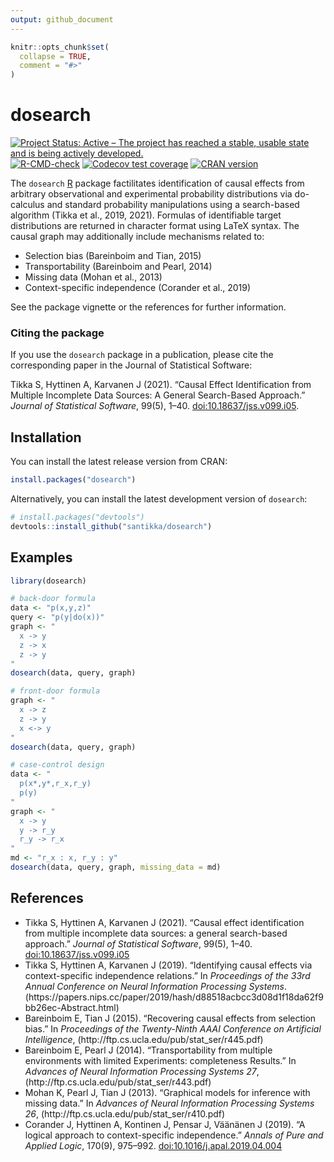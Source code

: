 ```yaml
---
output: github_document
---
```


<!-- README.md is generated from README.Rmd. Please edit that file -->

```r
knitr::opts_chunk$set(
  collapse = TRUE,
  comment = "#>"
)
```

# dosearch

<!-- badges: start -->
[![Project Status: Active – The project has reached a stable, usable state and is being actively developed.](https://www.repostatus.org/badges/latest/active.svg)](https://www.repostatus.org/#active)
[![R-CMD-check](https://github.com/santikka/dosearch/workflows/R-CMD-check/badge.svg)](https://github.com/santikka/dosearch/actions)
[![Codecov test coverage](https://codecov.io/gh/santikka/dosearch/branch/master/graph/badge.svg)](https://app.codecov.io/gh/santikka/dosearch?branch=master)
[![CRAN version](http://www.r-pkg.org/badges/version/dosearch)]( https://CRAN.R-project.org/package=dosearch)
<!-- badges::end -->

The `dosearch` [R](https://www.r-project.org/) package factilitates 
identification of causal effects from arbitrary observational and experimental 
probability distributions via do-calculus and standard probability 
manipulations using a search-based algorithm (Tikka et al., 2019, 2021).
Formulas of identifiable target distributions are returned in character format
using LaTeX syntax. The causal graph may additionally include mechanisms 
related to: 

* Selection bias (Bareinboim and Tian, 2015)
* Transportability (Bareinboim and Pearl, 2014) 
* Missing data (Mohan et al., 2013)
* Context-specific independence (Corander et al., 2019)
  
See the package vignette or the references for further information.
  
### Citing the package

If you use the `dosearch` package in a publication, please cite the 
corresponding paper in the Journal of Statistical Software:

Tikka S, Hyttinen A, Karvanen J (2021). “Causal Effect Identification from 
Multiple Incomplete Data Sources: A General Search-Based Approach.” 
*Journal of Statistical Software*, 99(5), 1--40. 
[doi:10.18637/jss.v099.i05](https://doi.org/10.18637/jss.v099.i05).

## Installation

You can install the latest release version from CRAN:
```r
install.packages("dosearch")
```

Alternatively, you can install the latest development version of `dosearch`:
```r
# install.packages("devtools")
devtools::install_github("santikka/dosearch")
```

## Examples

```r
library(dosearch)
```

```r
# back-door formula
data <- "p(x,y,z)"
query <- "p(y|do(x))"
graph <- "
  x -> y
  z -> x
  z -> y
"
dosearch(data, query, graph)

# front-door formula
graph <- "
  x -> z
  z -> y
  x <-> y
"
dosearch(data, query, graph)

# case-control design
data <- "
  p(x*,y*,r_x,r_y)
  p(y)
"
graph <- "
  x -> y
  y -> r_y
  r_y -> r_x
"
md <- "r_x : x, r_y : y"
dosearch(data, query, graph, missing_data = md)
```

## References

* Tikka S, Hyttinen A, Karvanen J (2021).
  "Causal effect identification from multiple incomplete data sources: a general search-based approach." 
  *Journal of Statistical Software*, 
  99(5), 1--40.
  [doi:10.18637/jss.v099.i05](https://doi.org/10.18637/jss.v099.i05)
* Tikka S, Hyttinen A, Karvanen J (2019). 
  "Identifying causal effects via context-specific independence relations." 
  In *Proceedings of the 33rd Annual Conference on Neural Information Processing Systems*.
  (https://papers.nips.cc/paper/2019/hash/d88518acbcc3d08d1f18da62f9bb26ec-Abstract.html)
* Bareinboim E, Tian J (2015).
  "Recovering causal effects from selection bias." 
  In *Proceedings of the Twenty-Ninth AAAI Conference on Artificial Intelligence*,
  (http://ftp.cs.ucla.edu/pub/stat_ser/r445.pdf)
* Bareinboim E, Pearl J (2014).
  "Transportability from multiple environments with limited Experiments: completeness Results." 
  In *Advances of Neural Information Processing Systems 27*,
  (http://ftp.cs.ucla.edu/pub/stat_ser/r443.pdf)
* Mohan K, Pearl J, Tian J (2013).
  "Graphical models for inference with missing data." 
  In *Advances of Neural Information Processing Systems 26*,
  (http://ftp.cs.ucla.edu/pub/stat_ser/r410.pdf)
* Corander J, Hyttinen A, Kontinen J, Pensar J, Väänänen J (2019).
  "A logical approach to context-specific independence." 
  *Annals of Pure and Applied Logic*,
  170(9), 975--992. 
  [doi:10.1016/j.apal.2019.04.004](https://doi.org/10.1016/j.apal.2019.04.004)
